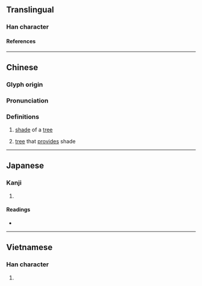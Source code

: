 {{character info/new}}
==Translingual==

===Han character===
{{Han char|rn=75|rad=木|as=12|sn=16|four=43985|canj=DGOV|ids=⿰木越}}

====References====
{{Han ref|kx=0552.060|dkj=15502|dj=0940.100|hdz=21287.030|uh=6A3E}}

----

==Chinese==
{{zh-forms}}

===Glyph origin===
{{Han etym}}
{{Han compound|木|越|ls=psc|c1=s|c2=p|t1=tree}}

===Pronunciation===
{{zh-pron
|m=yuè
|c=jyut6
|mn=oa̍t
|mn-t=uag8/uêg8
|mc=y
|oc=y
|ma=
|cat=n
}}

===Definitions===
{{zh-hanzi}}

# {{lb|zh|literary}} [[shade]] of a [[tree]]
# {{lb|zh|literary}} [[tree]] that [[provide]]s shade

----

==Japanese==

===Kanji===
{{ja-kanji|grade=|rs=木12}}

# {{defn|lang=ja|sort=木12}}

====Readings====
* {{ja-readings|on=[[えつ]] (etsu), [[おち]] (ochi)|kun=[[こかげ]] (kokage)}}

----

==Vietnamese==

===Han character===
{{vi-readings|rs=木12| hanviet = vẹt}}

# {{defn|lang=vi|sort=木12}}